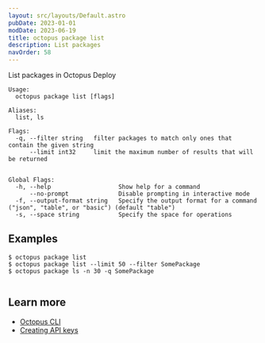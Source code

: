 ```yaml
---
layout: src/layouts/Default.astro
pubDate: 2023-01-01
modDate: 2023-06-19
title: octopus package list
description: List packages
navOrder: 58
---
```


List packages in Octopus Deploy

```
Usage:
  octopus package list [flags]

Aliases:
  list, ls

Flags:
  -q, --filter string   filter packages to match only ones that contain the given string
      --limit int32     limit the maximum number of results that will be returned


Global Flags:
  -h, --help                   Show help for a command
      --no-prompt              Disable prompting in interactive mode
  -f, --output-format string   Specify the output format for a command ("json", "table", or "basic") (default "table")
  -s, --space string           Specify the space for operations

```

## Examples

<SamplesInstance />

```
$ octopus package list
$ octopus package list --limit 50 --filter SomePackage
$ octopus package ls -n 30 -q SomePackage


```

## Learn more

- [Octopus CLI](/docs/octopus-rest-api/cli)
- [Creating API keys](/docs/octopus-rest-api/how-to-create-an-api-key)